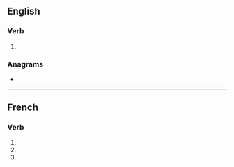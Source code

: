 ==English==

===Verb===
{{head|en|verb form}}

# {{en-third-person singular of|entend}}

===Anagrams===
* {{anagrams|en|a=deennst|dennets}}

----

==French==

===Verb===
{{head|fr|verb form}}

# {{inflection of|entendre||1|s|pres|indc|lang=fr}}
# {{inflection of|entendre||2|s|pres|indc|lang=fr}}
# {{inflection of|entendre||2|s|impr|lang=fr}}